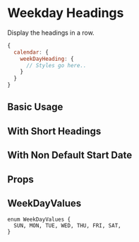 
# Weekday Headings

Display the headings in a row. 

```js dark
{
  calendar: {
    weekDayHeading: {
      // Styles go here..
    }
  }
}
```

## Basic Usage

<Preview>
  <Story id="themed-components-weekday-headings--basic-usage"/>
</Preview>

## With Short Headings

<Preview>
  <Story id="themed-components-weekday-headings--with-short-headings"/>
</Preview>

## With Non Default Start Date

<Preview>
  <Story id="themed-components-weekday-headings--with-start-date"/>
</Preview>

## Props 

<Props />

## WeekDayValues 

```tsx dark 
enum WeekDayValues {
  SUN, MON, TUE, WED, THU, FRI, SAT,
}
```
